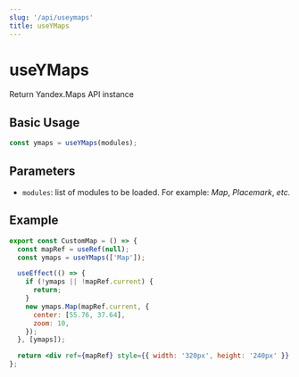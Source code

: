 ```yaml
---
slug: '/api/useymaps'
title: useYMaps
---
```


# useYMaps

Return Yandex.Maps API instance

## Basic Usage

```jsx
const ymaps = useYMaps(modules);
```

## Parameters

- `modules`: list of modules to be loaded. For example: _Map_, _Placemark_, _etc._

## Example

```jsx
export const CustomMap = () => {
  const mapRef = useRef(null);
  const ymaps = useYMaps(['Map']);

  useEffect(() => {
    if (!ymaps || !mapRef.current) {
      return;
    }
    new ymaps.Map(mapRef.current, {
      center: [55.76, 37.64],
      zoom: 10,
    });
  }, [ymaps]);

  return <div ref={mapRef} style={{ width: '320px', height: '240px' }} />;
};
```
